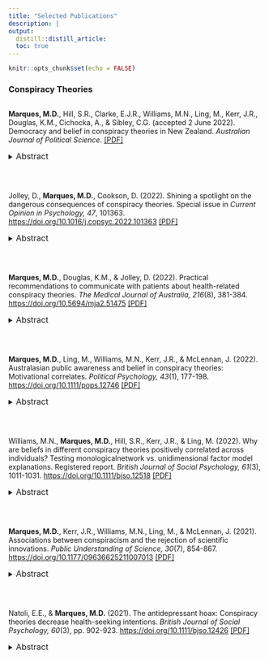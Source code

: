 ```yaml
---
title: "Selected Publications"
description: |
output: 
  distill::distill_article:
  toc: true
---
```


```r
knitr::opts_chunk$set(echo = FALSE)
```
<script type='text/javascript' src='https://d1bxh8uas1mnw7.cloudfront.net/assets/embed.js'></script>

### Conspiracy Theories

<div style="display: flex">

**Marques, M.D.**, Hill, S.R., Clarke, E.J.R., Williams, M.N., Ling, M., Kerr, J.R., Douglas, K.M., Cichocka,
A., & Sibley, C.G. (accepted 2 June 2022). Democracy and belief in conspiracy theories in
New Zealand. *Australian Journal of Political Science*. [[PDF]](https://https://psyarxiv.com/s8qf4/)

</div>

<details>
  <summary>
  <font size="3">Abstract</font>
  </summary>
  
  <font size="3">The COVID-19 pandemic supercharged the spread of fake news, misinformation, and conspiracy theories worldwide. Using a national probability sample of adults fromthe New Zealand Attitudes and Values Study during 2020 (17–99 years old; M=48.59, SD=13.86; 63% women, 37% men; N=41,487), we examined the associations between agreement with general conspiracy beliefs and political indicators of intention to vote and satisfaction with government, alongside political factors includingtrust in politicians, political efficacy, identity centrality, and political ideology. Left-wing political ideology, trust in politicians, and political efficacy accounted for most of the explained variance in satisfaction with the government. General conspiracy belief was also a unique contributor to lower satisfaction with the government. We also found a curvilinear relationship between political ideology with heightened belief in conspiracies at both ideological extremes and the centre. Findings are discussed in terms of the consequences of conspiracy belief on democratic engagement.</font>
</details>

<br>

<div style="display: flex">

Jolley, D., **Marques, M.D.**, Cookson, D. (2022). Shining a spotlight on the dangerous consequences of
conspiracy theories. Special issue in *Current Opinion in Psychology, 47*, 101363. [https://doi.org/10.1016/j.copsyc.2022.101363](https://https://www.sciencedirect.com/science/article/pii/S2352250X22000823) [[PDF]](https://www.sciencedirect.com/science/article/pii/S2352250X22000823/pdfft?md5=dfc9f1758690aabb2b0a34f5690c5723&pid=1-s2.0-S2352250X22000823-main.pdf)

<div data-badge-popover="right" data-badge-type="donut" data-doi="10.1016/j.copsyc.2022.101363" data-hide-no-mentions="true" class="altmetric-embed"></div>
<span class="__dimensions_badge_embed__" data-doi="10.1016/j.copsyc.2022.101363" data-legend="hover-right" data-style="small_circle"></span><script async src="https://badge.dimensions.ai/badge.js" charset="utf-8"></script>
</div>

<details>
  <summary>
  <font size="3">Abstract</font>
  </summary>
  
  <font size="3">The COVID-19 pandemic has illuminated how conspiracy beliefs–that explain important events as the secret actions of the powerful–can severely impact health choices (such as reduced infection-prevention behaviours). However, the consequences of conspiracy beliefs span far beyond the topic of COVID-19. This review shines a spotlight on how conspiracy beliefs could impact public and personal health (e.g., vaccine uptake), democratic citizenship (e.g., political engagement), intergroup relations (e.g., prejudice and discrimination), and may inspire violence and extremism. We argue that conspiracy beliefs are likely to have the power to mobilise citizens in ways detrimental to a smooth-running society. We conclude the review by offering a range of fruitful avenues for future investigation.</font>
</details>

<br>

<div style="display: flex">

**Marques, M.D.**, Douglas, K.M., & Jolley, D. (2022). Practical recommendations to communicate with
patients about health-related conspiracy theories. *The Medical Journal of Australia, 216*(8),
381-384. [https://doi.org/10.5694/mja2.51475](https://onlinelibrary.wiley.com/doi/10.5694/mja2.51475) [[PDF]](https://onlinelibrary.wiley.com/doi/pdf/10.5694/mja2.51475)

<div data-badge-popover="right" data-badge-type="donut" data-doi="10.5694/mja2.51475" data-hide-no-mentions="true" class="altmetric-embed"></div>
<span class="__dimensions_badge_embed__" data-doi="10.5694/mja2.51475" data-legend="hover-right" data-style="small_circle"></span><script async src="https://badge.dimensions.ai/badge.js" charset="utf-8"></script>
</div>

<details>
  <summary>
  <font size="3">Abstract</font>
  </summary>
  
  <font size="3">Health-related conspiracy theories often advance the argument that information is being kept secret from the public by powerful individuals or groups within the government or health industry. They are widespread and are associated with important health attitudes, intentions, and behaviours. Recent research suggests that individuals are attracted to conspiracy theories to satisfy three important and fundamental psychological needs: epistemic, existential, and social needs. Understanding these underlying motivations associated with health-related conspiracy theories can help address patients’ beliefs. Debunking and inoculation are discussed as approaches that can be used to address patients’ belief in health-related conspiracy theories.</font>
</details>

<br>

<div style="display: flex">

**Marques, M.D.**, Ling, M., Williams, M.N., Kerr, J.R., & McLennan, J. (2022). Australasian public
awareness and belief in conspiracy theories: Motivational correlates. *Political Psychology,
43*(1), 177-198. [https://doi.org/10.1111/pops.12746](https://onlinelibrary.wiley.com/doi/10.1111/pops.12746) [[PDF]](https://psyarxiv.com/vr896/)

<div data-badge-popover="right" data-badge-type="donut" data-doi="10.1111/pops.12746" data-hide-no-mentions="true" class="altmetric-embed"></div>
<span class="__dimensions_badge_embed__" data-doi="10.1111/pops.12746" data-legend="hover-right" data-style="small_circle"></span><script async src="https://badge.dimensions.ai/badge.js" charset="utf-8"></script>
</div>

<details>
  <summary>
  <font size="3">Abstract</font>
  </summary>
  
  <font size="3">Belief in conspiracies is not restricted to the fringe dwellers of society. International research suggests that such beliefs are quite common and that conspiracy theories may serve three basic psychological motives (i.e., epistemic, existential, and relational) for individuals. Yet, little is known about conspiracy theory awareness or belief in Australasia. We report the first large systematic investigation of system justifying motives using twonationally representative samples of Australians (*n* = 1,011) and New Zealanders (*n* = 754). Our findings show that almost all are aware of local and international conspiracies, the majority endorse one or more, and that all three psychological motives consistently relate to conspiracy belief, but not to awareness. In a series of hierarchical multiple regressions, we find that relational (i.e., increased anomie and disillusionment with the government) and existential motives (i.e., less trust in others and increased religiosity) are uniquely and relatively more important than epistemic needs (i.e., decreased analytic thinking) as predictors of increased local and international conspiracy belief. Findings are discussed in terms of the importance of understanding conspiracy theories as an ideological belief system that may function to serve underlying psychological motives.</font>
</details>

<br>

<div style="display: flex">

Williams, M.N., **Marques, M.D.**, Hill, S.R., Kerr, J.R., & Ling, M. (2022). Why are beliefs in
different conspiracy theories positively correlated across individuals? Testing monologicalnetwork
vs. unidimensional factor model explanations. Registered report. *British Journal of
Social Psychology, 61*(3), 1011-1031. [https://doi.org/10.1111/bjso.12518](https://bpspsychub.onlinelibrary.wiley.com/doi/10.1111/bjso.12518) [[PDF]](https://psyarxiv.com/xyf46/)

<div data-badge-popover="right" data-badge-type="donut" data-doi="10.1111/bjso.12518" data-hide-no-mentions="true" class="altmetric-embed"></div>
<span class="__dimensions_badge_embed__" data-doi="10.1111/bjso.12518" data-legend="hover-right" data-style="small_circle"></span><script async src="https://badge.dimensions.ai/badge.js" charset="utf-8"></script>
</div>

<details>
  <summary>
  <font size="3">Abstract</font>
  </summary>
  
  <font size="3">A substantial minority of the public express belief in conspiracy theories. A robust phenomenon in this area is that people who believe one conspiracy theory are more likely to believe in others. But the reason for this “positive manifold” of belief in conspiracy theories is unclear. One possibility is that a single underlying latent factor (e.g., “conspiracism”) causes variation in belief in specific conspiracy theories. Another possibility is that beliefs in various conspiracy theories support one another in a mutually reinforcing network of beliefs (the “monological belief system” theory). While the monological theory has been influential in the literature, the fact that it can be operationalised as a statistical network model has not previously been recognised . In this study, we therefore tested both the unidimensional factor model and the monological/network model. Participants were 1553 American adults recruited via Prolific. Belief in conspiracies was measured using an adapted version of the Belief in Conspiracy Theories Inventory. The fit of the two competing models was evaluated both by using van Bork et al.’s (2018, 2019) method for testing network vs. unidimensional factor models, as well as by evaluating goodness of fit to the sample covariance matrix. In both cases, evaluation of fit according to our preregistered inferential criteria favoured the network model. This finding is consistent with the monological belief system theory, and inconsistent with a unidimensional factor model explanation.</font>
</details>

<br>

<div style="display: flex">

**Marques, M.D.**, Kerr, J.R., Williams, M.N., Ling, M., & McLennan, J. (2021). Associations between
conspiracism and the rejection of scientific innovations. *Public Understanding of Science, 30*(7), 854-867. [https://doi.org/10.1177/09636625211007013](https://journals.sagepub.com/doi/10.1177/09636625211007013) [[PDF]](https://psyarxiv.com/y9mnb/)

<div data-badge-popover="right" data-badge-type="donut" data-doi="10.1177/09636625211007013" data-hide-no-mentions="true" class="altmetric-embed"></div>
<span class="__dimensions_badge_embed__" data-doi="10.1177/09636625211007013" data-legend="hover-right" data-style="small_circle"></span><script async src="https://badge.dimensions.ai/badge.js" charset="utf-8"></script>
</div>

<details>
  <summary>
  <font size="3">Abstract</font>
  </summary>
  
  <font size="3">Public opinion regarding scientific developments such as genetically modified (GM) food canbe mixed. We suggest such science-based technological innovations are rejected by some because they are perceived to be advanced as part of a conspiracy. In nationally representative samples (Australia *n* = 1,011; New Zealand *n* = 754) we report the associations between five conspiracism facets and anti-science attitudes. Results indicate broad public opposition to GM food and use of nuclear power, but more acceptance of renewable power, potable recycled water, 5G networks, and childhood vaccinations. There were small to moderate associations between the rejection of scientific innovations and conspiracism. Multivariate models estimating unique associations of conspiracism facets with anti-science attitudes suggested several novel and important relationships, particularly for childhood vaccination, GM food, and 5G networks. We discuss the importance of examining factors such as conspiracism in understanding what may motivate and sustain rejection of scientific evidence-based claims about socially contentious technological innovations.</font>
</details>

<br>

<div style="display: flex">

Natoli, E.E., & **Marques, M.D.** (2021). The antidepressant hoax: Conspiracy theories decrease health-seeking intentions. *British Journal of Social Psychology, 60*(3), pp. 902-923. [https://doi.org/10.1111/bjso.12426](https://bpspsychub.onlinelibrary.wiley.com/doi/10.1111/bjso.12426) [[PDF]](https://psyarxiv.com/8aedm/)

<div data-badge-popover="right" data-badge-type="donut" data-doi="10.1111/bjso.12426" data-hide-no-mentions="true" class="altmetric-embed"></div>
<span class="__dimensions_badge_embed__" data-doi="10.1111/bjso.12426" data-legend="hover-right" data-style="small_circle"></span><script async src="https://badge.dimensions.ai/badge.js" charset="utf-8"></script>
</div>

<details>
  <summary>
  <font size="3">Abstract</font>
  </summary>
  
  <font size="3">Health-related conspiracy theories can undermine the trustworthiness of actors and institutions and may impact an individual’s intention to seek help. Across 3 experimental studies we investigated the consequences of exposure to an antidepressant conspiracy theory on general intentions to seek medical and psychological help. Study 1 participants (*N* = 299) were randomly allocated to read one of three articles (pro-conspiracy, anti-conspiracy, control) after which they completed measures of conspiracy endorsement, trust, powerlessness and health-seeking intentions. Results suggested that exposure to antidepressant conspiracy theories significantly reduced individual’s intention to seek help indirectly through decreased trust in health authorities, but not health-industry related powerlessness. In two additional pre-registered studies we found some support for these findings. While Study 2 (*N* = 244) found no support for a direct or indirect relationship between conspiracy exposure and health-seeking intentions, an exploratory analysis highlighted the importance of gender differences when investigating conspiracy exposure on intentions. Study 3 (*N* = 247) replicated Study 1 findings, highlighting that antidepressant conspiracy theories decrease health-seeking intentions indirectly through decreased trust and increased powerlessness. Mere exposure to antidepressant conspiracy theories had significant indirect consequences on general health-seeking intentions.</font>
</details>



